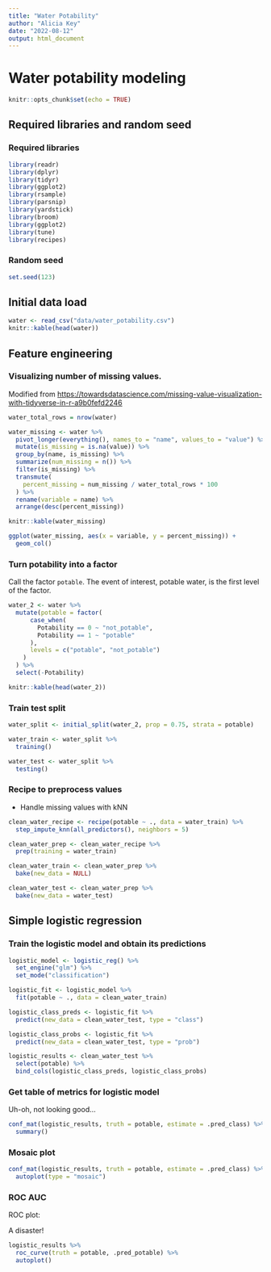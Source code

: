 ```yaml
---
title: "Water Potability"
author: "Alicia Key"
date: "2022-08-12"
output: html_document
---
```


# Water potability modeling

```r
knitr::opts_chunk$set(echo = TRUE)
```

## Required libraries and random seed

### Required libraries

```r
library(readr)
library(dplyr)
library(tidyr)
library(ggplot2)
library(rsample)
library(parsnip)
library(yardstick)
library(broom)
library(ggplot2)
library(tune)
library(recipes)
```

### Random seed

```r
set.seed(123)
```

## Initial data load

```r
water <- read_csv("data/water_potability.csv")
knitr::kable(head(water))
```

## Feature engineering

### Visualizing number of missing values.

Modified from [https://towardsdatascience.com/missing-value-visualization-with-tidyverse-in-r-a9b0fefd2246](https://towardsdatascience.com/missing-value-visualization-with-tidyverse-in-r-a9b0fefd2246)

```r
water_total_rows = nrow(water)

water_missing <- water %>%
  pivot_longer(everything(), names_to = "name", values_to = "value") %>%
  mutate(is_missing = is.na(value)) %>%
  group_by(name, is_missing) %>%
  summarize(num_missing = n()) %>%
  filter(is_missing) %>%
  transmute(
    percent_missing = num_missing / water_total_rows * 100
  ) %>%
  rename(variable = name) %>%
  arrange(desc(percent_missing))

knitr::kable(water_missing)
```

```r
ggplot(water_missing, aes(x = variable, y = percent_missing)) +
  geom_col()
```

### Turn potability into a factor

Call the factor `potable`. The event of interest, potable water, is the first level of the factor.

```r
water_2 <- water %>%
  mutate(potable = factor(
      case_when(
        Potability == 0 ~ "not_potable",
        Potability == 1 ~ "potable"
      ),
      levels = c("potable", "not_potable")
    )
  ) %>%
  select(-Potability)

knitr::kable(head(water_2))
```

### Train test split

```r
water_split <- initial_split(water_2, prop = 0.75, strata = potable)

water_train <- water_split %>%
  training()

water_test <- water_split %>%
  testing()
```

### Recipe to preprocess values

- Handle missing values with kNN

```r
clean_water_recipe <- recipe(potable ~ ., data = water_train) %>%
  step_impute_knn(all_predictors(), neighbors = 5)

clean_water_prep <- clean_water_recipe %>%
  prep(training = water_train)

clean_water_train <- clean_water_prep %>%
  bake(new_data = NULL)

clean_water_test <- clean_water_prep %>%
  bake(new_data = water_test)
```

## Simple logistic regression

### Train the logistic model and obtain its predictions

```r
logistic_model <- logistic_reg() %>%
  set_engine("glm") %>%
  set_mode("classification")

logistic_fit <- logistic_model %>%
  fit(potable ~ ., data = clean_water_train)

logistic_class_preds <- logistic_fit %>%
  predict(new_data = clean_water_test, type = "class")

logistic_class_probs <- logistic_fit %>%
  predict(new_data = clean_water_test, type = "prob")

logistic_results <- clean_water_test %>%
  select(potable) %>%
  bind_cols(logistic_class_preds, logistic_class_probs)
```

### Get table of metrics for logistic model

Uh-oh, not looking good...

```r
conf_mat(logistic_results, truth = potable, estimate = .pred_class) %>%
  summary()
```

### Mosaic plot

```r
conf_mat(logistic_results, truth = potable, estimate = .pred_class) %>%
  autoplot(type = "mosaic")
```

### ROC AUC

ROC plot:

A disaster!

```r
logistic_results %>%
  roc_curve(truth = potable, .pred_potable) %>%
  autoplot()
```


